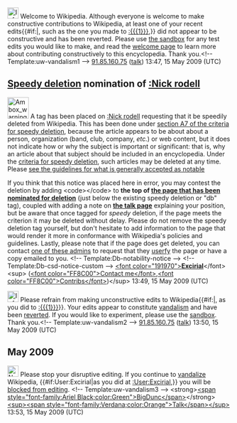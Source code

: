 <article id="22811648" title=User talk:Nick rodell>
	<talkpage id="22811648" title="User talk:Nick rodell">
[[Image:Information.svg|25px]] Welcome to Wikipedia. Although everyone is welcome to make constructive contributions to Wikipedia, at least one of your recent edits{{#if:|, such as the one you made to [[:{{{1}}}]],}} did not appear to be constructive and has been reverted. Please use [[Wikipedia:Sandbox|the sandbox]] for any test edits you would like to make, and read the [[Wikipedia:Welcoming committee/Welcome to Wikipedia|welcome page]] to learn more about contributing constructively to this encyclopedia. Thank you.&lt;!-- Template:uw-vandalism1 --&gt; [[Special:Contributions/91.85.160.75|91.85.160.75]] ([[User talk:91.85.160.75|talk]]) 13:47, 15 May 2009 (UTC)

==[[Wikipedia:Criteria for speedy deletion|Speedy deletion]] nomination of [[:Nick rodell]]==
[[Image:Ambox warning_pn.svg|48px|left]] A tag has been placed on [[:Nick rodell]] requesting that it be speedily deleted from Wikipedia. This has been done under [[WP:CSD#A7|section A7 of the criteria for speedy deletion]], because the article appears to be about about a person, organization (band, club, company, ''etc.'') or web content, but it does not indicate how or why the subject is important or significant: that is, why an article about that subject should be included in an encyclopedia. Under the [[WP:CSD#Articles|criteria for speedy deletion]], such articles may be deleted at any time. Please [[Wikipedia:Notability|see the guidelines for what is generally accepted as notable]] 

If you think that this notice was placed here in error, you may contest the deletion by adding &lt;code&gt;{{tl|hangon}}&lt;/code&gt; to '''the top of [[:Nick rodell|the page that has been nominated for deletion]]''' (just below the existing speedy deletion or &quot;db&quot; tag), coupled with adding a note on '''[[Talk:Nick rodell|the talk page]]''' explaining your position, but be aware that once tagged for ''speedy'' deletion, if the page meets the criterion it may be deleted without delay. Please do not remove the speedy deletion tag yourself, but don't hesitate to add information to the page that would render it more in conformance with Wikipedia's policies and guidelines. Lastly, please note that if the page does get deleted, you can contact [[:Category:Wikipedia administrators who will provide copies of deleted articles|one of these admins]] to request that they  [[Wikipedia:Userfication#Userfication_of_deleted_content|userfy]] the page or have a copy emailed to you. &lt;!-- Template:Db-notability-notice --&gt; &lt;!-- Template:Db-csd-notice-custom --&gt; [[User:Excirial|&lt;font color=&quot;191970&quot;&gt;'''Excirial''']]&lt;/font&gt;&lt;sup&gt; ([[User talk:Excirial|&lt;font color=&quot;FF8C00&quot;&gt;Contact me&lt;/font&gt;]],[[Special:Contributions/Excirial|&lt;font color=&quot;FF8C00&quot;&gt;Contribs&lt;/font&gt;]])&lt;/sup&gt; 13:49, 15 May 2009 (UTC)


[[Image:Information.svg|25px]] Please refrain from making unconstructive edits to Wikipedia{{#if:|, as you did to [[:{{{1}}}]]}}. Your edits appear to constitute [[Wikipedia:Vandalism|vandalism]] and have been [[Help:Reverting|reverted]]. If you would like to experiment, please use the [[Wikipedia:Sandbox|sandbox]]. Thank you.&lt;!-- Template:uw-vandalism2 --&gt; [[Special:Contributions/91.85.160.75|91.85.160.75]] ([[User talk:91.85.160.75|talk]]) 13:50, 15 May 2009 (UTC)

== May 2009 ==
[[Image:Nuvola apps important.svg|25px]] Please stop your disruptive editing. If you continue to [[Wikipedia:Vandalism|vandalize]] Wikipedia, {{#if:User:Excirial|as you did at [[:User:Excirial]],}} you will be [[Wikipedia:Blocking policy|blocked from editing]]. &lt;!-- Template:uw-vandalism3 --&gt; &lt;strong&gt;[[User:BigDunc|&lt;span style=&quot;font-family:Ariel Black;color:Green&quot;&gt;BigDunc&lt;/span&gt;]]&lt;/strong&gt;[[User_talk:BigDunc|&lt;sup&gt;&lt;span style=&quot;font-family:Verdana;color:Orange&quot;&gt;Talk&lt;/span&gt;&lt;/sup&gt;]] 13:53, 15 May 2009 (UTC)
	</talkpage>
</article>